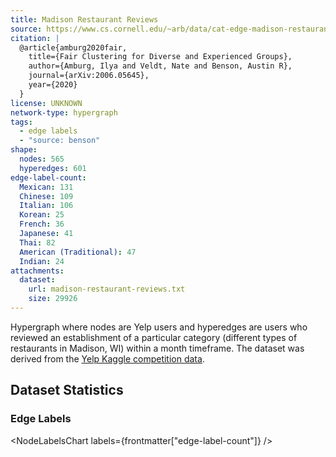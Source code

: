 ```yaml
---
title: Madison Restaurant Reviews
source: https://www.cs.cornell.edu/~arb/data/cat-edge-madison-restaurant-reviews/
citation: |
  @article{amburg2020fair,
    title={Fair Clustering for Diverse and Experienced Groups},
    author={Amburg, Ilya and Veldt, Nate and Benson, Austin R},
    journal={arXiv:2006.05645},
    year={2020}
  }
license: UNKNOWN
network-type: hypergraph
tags:
  - edge labels
  - "source: benson"
shape:
  nodes: 565
  hyperedges: 601
edge-label-count:
  Mexican: 131
  Chinese: 109
  Italian: 106
  Korean: 25
  French: 36
  Japanese: 41
  Thai: 82
  American (Traditional): 47
  Indian: 24
attachments:
  dataset:
    url: madison-restaurant-reviews.txt
    size: 29926
---
```



Hypergraph where nodes are Yelp users and hyperedges are users who reviewed an establishment of a particular category (different types of restaurants in Madison, WI) within a month timeframe.
The dataset was derived from the [Yelp Kaggle competition data](https://www.kaggle.com/datasets/yelp-dataset/yelp-dataset).

## Dataset Statistics

<dl className="not-prose grid gap-5 sm:grid-cols-2">
  <Stat title="Nodes" value={formatNumber(frontmatter["shape"]["nodes"])} />
  <Stat title="Node Type" value="Yelp User" />
  <Stat
    title="Hyperedges"
    value={formatNumber(frontmatter["shape"]["hyperedges"])}
  />
  <Stat title="Hyperedge Type" value="Co-reviewed" />
</dl>

### Edge Labels

<NodeLabelsChart labels={frontmatter["edge-label-count"]} />
